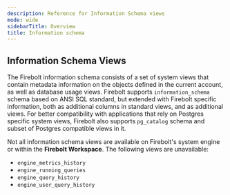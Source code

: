 ```yaml
---
description: Reference for Information Schema views
mode: wide
sidebarTitle: Overview
title: Information schema
---
```


## Information Schema Views

The Firebolt information schema consists of a set of system views that contain metadata information on the objects defined in the current account, as well as database usage views.
Firebolt supports `information_schema` schema based on ANSI SQL standard, but extended with Firebolt specific information, both as additional columns in standard views, and as additional views.
For better compatibility with applications that rely on Postgres specific system views, Firebolt also supports `pg_catalog` schema and subset of Postgres compatible views in it.

Not all information schema views are available on Firebolt's system engine or within the **Firebolt Workspace**. The following views are unavailable:
* `engine_metrics_history`
* `engine_running_queries`
* `engine_query_history`
* `engine_user_query_history`

